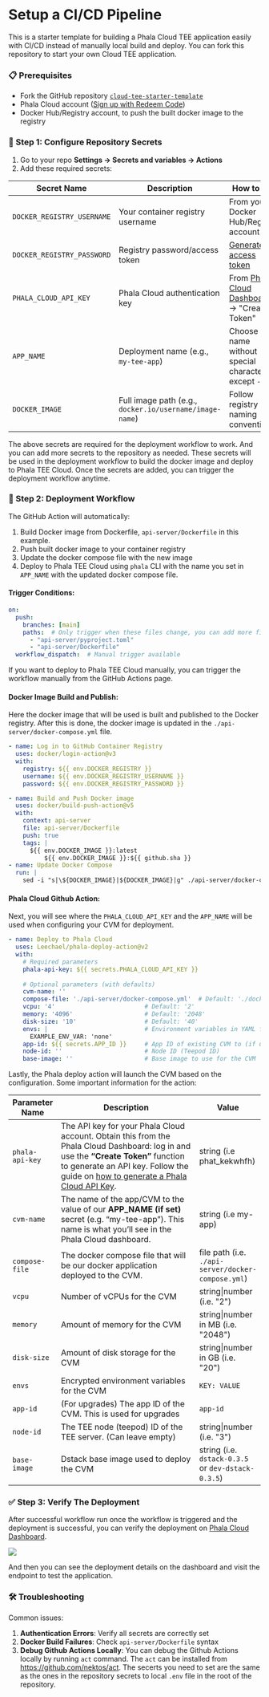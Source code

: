 # Setup a CI/CD Pipeline

This is a starter template for building a Phala Cloud TEE application easily with CI/CD instead of manually local build and deploy. You can fork this repository to start your own Cloud TEE application.

### 📋 Prerequisites

* Fork the GitHub repository [`cloud-tee-starter-template`](https://github.com/Phala-Network/cloud-tee-starter-template)&#x20;
* Phala Cloud account ([Sign up with Redeem Code](https://cloud.phala.network/register?invite=beta))
* Docker Hub/Registry account, to push the built docker image to the registry

### 🔧 Step 1: Configure Repository Secrets

1. Go to your repo **Settings → Secrets and variables → Actions**
2. Add these required secrets:

| Secret Name                | Description                                             | How to Get                                                                                  |
| -------------------------- | ------------------------------------------------------- | ------------------------------------------------------------------------------------------- |
| `DOCKER_REGISTRY_USERNAME` | Your container registry username                        | From your Docker Hub/Registry account                                                       |
| `DOCKER_REGISTRY_PASSWORD` | Registry password/access token                          | [Generate access token](https://docs.docker.com/docker-hub/access-tokens/)                  |
| `PHALA_CLOUD_API_KEY`      | Phala Cloud authentication key                          | From [Phala Cloud Dashboard](https://cloud.phala.network/dashboard/tokens) → "Create Token" |
| `APP_NAME`                 | Deployment name (e.g., `my-tee-app`)                    | Choose name without special characters except `-`                                           |
| `DOCKER_IMAGE`             | Full image path (e.g., `docker.io/username/image-name`) | Follow registry naming conventions                                                          |

The above secrets are required for the deployment workflow to work. And you can add more secrets to the repository as needed. These secrets will be used in the deployment workflow to build the docker image and deploy to Phala TEE Cloud. Once the secrets are added, you can trigger the deployment workflow anytime.

### 🚀 Step 2: Deployment Workflow

The GitHub Action will automatically:

1. Build Docker image from Dockerfile, `api-server/Dockerfile` in this example.
2. Push built docker image to your container registry
3. Update the docker compose file with the new image
4. Deploy to Phala TEE Cloud using `phala` CLI with the name you set in `APP_NAME` with the updated docker compose file.

#### Trigger Conditions:

```yaml
on:
  push:
    branches: [main]
    paths:  # Only trigger when these files change, you can add more files to the list
      - "api-server/pyproject.toml"
      - "api-server/Dockerfile"
  workflow_dispatch:  # Manual trigger available
```

If you want to deploy to Phala TEE Cloud manually, you can trigger the workflow manually from the GitHub Actions page.

#### Docker Image Build and Publish:

Here the docker image that will be used is built and published to the Docker registry. After this is done, the docker image is updated in the `./api-server/docker-compose.yml` file.

```yaml
- name: Log in to GitHub Container Registry
  uses: docker/login-action@v3
  with:
    registry: ${{ env.DOCKER_REGISTRY }}
    username: ${{ env.DOCKER_REGISTRY_USERNAME }}
    password: ${{ env.DOCKER_REGISTRY_PASSWORD }}

- name: Build and Push Docker image
  uses: docker/build-push-action@v5
  with:
    context: api-server
    file: api-server/Dockerfile
    push: true
    tags: |
      ${{ env.DOCKER_IMAGE }}:latest
          ${{ env.DOCKER_IMAGE }}:${{ github.sha }}
- name: Update Docker Compose
  run: |
    sed -i "s|\${DOCKER_IMAGE}|${DOCKER_IMAGE}|g" ./api-server/docker-compose.yml
```

#### Phala Cloud Github Action:

Next, you will see where the `PHALA_CLOUD_API_KEY` and the `APP_NAME` will be used when configuring your CVM for deployment.

```yaml
- name: Deploy to Phala Cloud
  uses: Leechael/phala-deploy-action@v2
  with:
    # Required parameters
    phala-api-key: ${{ secrets.PHALA_CLOUD_API_KEY }}
    
    # Optional parameters (with defaults)
    cvm-name: ''
    compose-file: './api-server/docker-compose.yml'  # Default: './docker-compose.yml'
    vcpu: '4'                         # Default: '2'
    memory: '4096'                    # Default: '2048'
    disk-size: '10'                   # Default: '40'
    envs: |                           # Environment variables in YAML format (will be converted to dotenv)
      EXAMPLE_ENV_VAR: 'none'
    app-id: ${{ secrets.APP_ID }}     # App ID of existing CVM to (if updating)
    node-id: ''                       # Node ID (Teepod ID)
    base-image: ''                    # Base image to use for the CVM
```

Lastly, the Phala deploy action will launch the CVM based on the configuration. Some important information for the action:

<table><thead><tr><th>Parameter Name</th><th width="324.671875">Description</th><th>Value</th></tr></thead><tbody><tr><td><code>phala-api-key</code></td><td>The API key for your Phala Cloud account. Obtain this from the Phala Cloud Dashboard: log in and use the <strong>“Create Token”</strong> function to generate an API key. Follow the guide on <a href="https://docs.phala.network/phala-cloud/getting-started/start-from-cloud-cli#generate-a-phala-cloud-api-key">how to generate a Phala Cloud API Key</a>.</td><td>string (i.e phat_kekwhfh)</td></tr><tr><td><code>cvm-name</code></td><td>The name of the app/CVM to the value of our <strong>APP_NAME (if set)</strong> secret (e.g. “my-tee-app”). This name is what you’ll see in the Phala Cloud dashboard.</td><td>string (i.e my-app)</td></tr><tr><td><code>compose-file</code></td><td>The docker compose file that will be our docker application deployed to the CVM.</td><td>file path (i.e. <code>./api-server/docker-compose.yml</code>)</td></tr><tr><td><code>vcpu</code></td><td>Number of vCPUs for the CVM</td><td>string|number (i.e. "2")</td></tr><tr><td><code>memory</code></td><td>Amount of memory for the CVM</td><td>string|number in MB (i.e. "2048")</td></tr><tr><td><code>disk-size</code></td><td>Amount of disk storage for the CVM</td><td>string|number in GB (i.e. "20")</td></tr><tr><td><code>envs</code></td><td>Encrypted environment variables for the CVM</td><td><code>KEY: VALUE</code></td></tr><tr><td><code>app-id</code></td><td>(For upgrades) The app ID of the CVM. This is used for upgrades</td><td><code>app-id</code></td></tr><tr><td><code>node-id</code></td><td>The TEE node (teepod) ID of the TEE server. (Can leave empty)</td><td>string|number (i.e. "3")</td></tr><tr><td><code>base-image</code></td><td>Dstack base image used to deploy the CVM</td><td>string (i.e. <code>dstack-0.3.5</code> or <code>dev-dstack-0.3.5</code>)</td></tr></tbody></table>

### ✅ Step 3: Verify The Deployment

After successful workflow run once the workflow is triggered and the deployment is successful, you can verify the deployment on [Phala Cloud Dashboard](https://cloud.phala.network/dashboard).

<Frame>
    <img src="/images/image (22).png" />
</Frame>

And then you can see the deployment details on the dashboard and visit the endpoint to test the application.

### 🛠️ Troubleshooting

Common issues:

1. **Authentication Errors**: Verify all secrets are correctly set
2. **Docker Build Failures**: Check `api-server/Dockerfile` syntax
3. **Debug Github Actions Locally**: You can debug the Github Actions locally by running `act` command. The `act` can be installed from https://github.com/nektos/act. The secerts you need to set are the same as the ones in the repository secrets to local `.env` file in the root of the repository.
